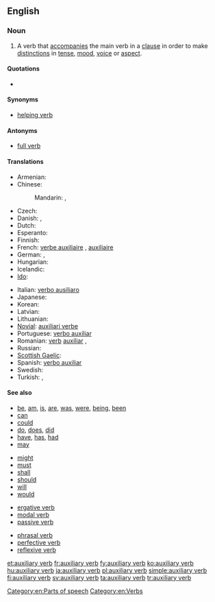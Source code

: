 ==English==
{{wikipedia}}

===Noun===
{{en-noun|sg=[[auxiliary]] [[verb]]}}

# {{grammar}} A verb that [[accompany|accompanies]] the main verb in a [[clause]] in order to make [[distinction]]s in [[tense]], [[mood]], [[voice]] or [[aspect]].

====Quotations====
* {{seeCites}}

====Synonyms====
* [[helping verb]]

====Antonyms====
* [[full verb]]

====Translations====
{{trans-top|a helping verb}}
* Armenian: {{t-|hy|օժանդակ բայ|tr=ōžandak bay}}
* Chinese:
*: Mandarin: {{t-|cmn|助動詞|sc=Hani}}, {{t-|cmn|助动词|tr=zhùdòngcí|sc=Hani}}
* Czech: {{t-|cs|pomocné sloveso|n}}
* Danish: {{t|da|hjælpeudsagnsord|n}},  {{t|da|hjælpeverbum|n}}
* Dutch: {{t+|nl|hulpwerkwoord|n}}
* Esperanto: {{t-|eo|helpverbo|xs=Esperanto}}
* Finnish: {{t+|fi|apuverbi}}
* French: [[verbe auxiliaire]] {{m}}, [[auxiliaire]] {{m}}
* German: {{t+|de|Hilfsverb|n}}, {{t+|de|Hilfszeitwort|n}}
* Hungarian: {{t+|hu|segédige}}
* Icelandic: {{t-|is|hjálparsögn|f}}
* [[Ido]]: {{t+|io|helpoverbo|xs=Ido}}
{{trans-mid}}
* Italian: [[verbo ausiliaro]] {{m}}
* Japanese: {{t+|ja|助動詞|tr=じょどうし, jodōshi}}
* Korean: {{t|ko|조동사|tr=jodongsa|sc=Hang}}
* Latvian: {{t|lv|palīga darbības vārds|m|xs=Latvian}}
* Lithuanian: {{t+|lt|pagalbinis veiksmažodis|m|xs=Lithuanian}}
* [[Novial]]: [[auxiliari verbe]]
* Portuguese: [[verbo auxiliar]]
* Romanian: [[verb]] [[auxiliar]] {{n}}, {{t|ro|verb ajutător|n}}
* Russian: {{t|ru|вспомогательный глагол|m|tr=vspomogátel'nyj glagól}}
* [[Scottish Gaelic]]: {{t-|gd|gnìomhair taiceil|m|xs=Scottish Gaelic}}
* Spanish: [[verbo auxiliar]] {{m}}
* Swedish: {{t|sv|hjälpverb|n}}
* Turkish: {{t+|tr|yardımcı fiil}},  {{t|tr|yardımcı eylem}}
{{trans-bottom}}

====See also====
{{rel-top|examples of auxiliary verbs}}
* [[be]], [[am]], [[is]], [[are]], [[was]], [[were]], [[being]], [[been]]
* [[can]]
* [[could]]
* [[do]], [[does]], [[did]]
* [[have]], [[has]], [[had]]
* [[may]]
{{rel-mid}}
* [[might]]
* [[must]]
* [[shall]]
* [[should]]
* [[will]]
* [[would]]
{{rel-bottom}}

{{rel-top|other types of verbs}}
* [[ergative verb]]
* [[modal verb]]
* [[passive verb]]
{{rel-mid}}
* [[phrasal verb]]
* [[perfective verb]]
* [[reflexive verb]]
{{rel-bottom}}

[[Category:en:Parts of speech]]
[[Category:en:Verbs]]

[[et:auxiliary verb]]
[[fr:auxiliary verb]]
[[fy:auxiliary verb]]
[[ko:auxiliary verb]]
[[hu:auxiliary verb]]
[[ja:auxiliary verb]]
[[pl:auxiliary verb]]
[[simple:auxiliary verb]]
[[fi:auxiliary verb]]
[[sv:auxiliary verb]]
[[ta:auxiliary verb]]
[[tr:auxiliary verb]]